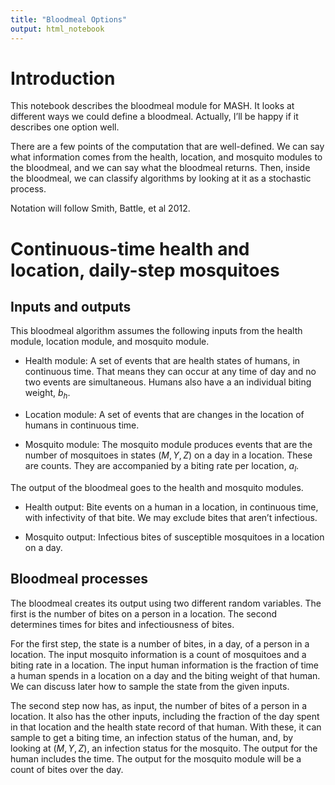 ```yaml
---
title: "Bloodmeal Options"
output: html_notebook
---
```


# Introduction

This notebook describes the bloodmeal module for MASH. It looks at different ways we could define a bloodmeal. Actually, I'll be happy if it describes one option well.

There are a few points of the computation that are well-defined. We can say what information comes from the health, location, and mosquito modules to the bloodmeal, and we can say what the bloodmeal returns. Then, inside the bloodmeal, we can classify algorithms by looking at it as a stochastic process.

Notation will follow Smith, Battle, et al 2012.

# Continuous-time health and location, daily-step mosquitoes

## Inputs and outputs

This bloodmeal algorithm assumes the following inputs from the health module, location module, and mosquito module.

* Health module: A set of events that are health states of humans, in continuous time. That means they can occur at any time of day and no two events are simultaneous. Humans also have a an individual biting weight, $b_h$.

* Location module: A set of events that are changes in the location of humans in continuous time.

* Mosquito module: The mosquito module produces events that are the number of mosquitoes in states $(M, Y, Z)$ on a day in a location. These are counts. They are accompanied by a biting rate per location, $a_l$.

The output of the bloodmeal goes to the health and mosquito modules.

* Health output: Bite events on a human in a location, in continuous time, with infectivity of that bite. We may exclude bites that aren't infectious.

* Mosquito output: Infectious bites of susceptible mosquitoes in a location on a day.

## Bloodmeal processes

The bloodmeal creates its output using two different random variables. The first is the number of bites on a person in a location. The second determines times for bites and infectiousness of bites.

For the first step, the state is a number of bites, in a day, of a person in a location. The input mosquito information is a count of mosquitoes and a biting rate in a location. The input human information is the fraction of time a human spends in a location on a day and the biting weight of that human. We can discuss later how to sample the state from the given inputs.

The second step now has, as input, the number of bites of a person in a location. It also has the other inputs, including the fraction of the day spent in that location and the health state record of that human. With these, it can sample to get a biting time, an infection status of the human, and, by looking at $(M, Y, Z)$, an infection status for the mosquito. The output for the human includes the time. The output for the mosquito module will be a count of bites over the day.

